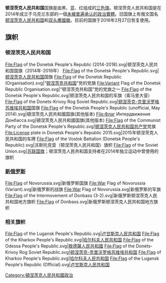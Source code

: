 {{unreferenced|time=2015-01-04T03:45:24+00:00}}

{{Infobox flag
| Name = 顿涅茨克人民共和国
| Article = 
| Image = Flag of Donetsk People's Republic.svg
| Nickname = 
| Morenicks = 
| Use = 111111
| Symbol = 顿涅茨克人民共和国国旗（政府旗）
| Proportion = 2:3
| Adoption = 2014年4月11日（首次使用）<br>2018年2月27日（恢复使用）
| Design = 是由黑、蓝、红组成的三色旗。旧国旗上有俄文国名[[顿涅茨克人民共和国|顿涅茨克人民共和国]]和[[双头鹰|双头鹰]][[頓涅茨克人民共和國國徽|國徽]]。
| Type = National
| Image2 = Flag of the Donetsk People's Republic.svg
| Nickname2 = 
| Morenicks2 = 
| Use2 = 001000
| Symbol2 = 顿涅茨克人民共和国原国旗（政府旗）
| Proportion2 = 2:3
| Adoption2 = 2014年4月11日
| Design2 = {{flag|顿涅茨克人民共和国}}国旗（政府旗）
| Designer2 = 
| Type2 = National
| Image3 =Flag of Donetsk People's Republic.svg
| Nickname3 = 
| Morenicks3 = 
| Use3 = 000001
| Symbol3 = 
| Proportion3 = 2:3
| Adoption3 = 2014年4月11日
| Design3 = 顿涅茨克人民共和国国旗（民用旗）
| Designer3 = 
| Type3 = National
| Image4 =  Flag of the Donetsk People's Republic (unofficial, May 2014).svg
| Nickname4 = 
| Morenicks4 = 
| Use4 = 100100
| Symbol4 = 
| Proportion4 = 2:3
| Adoption4 = 
| Design4 =（政府旗、国旗）
| Designer4 = 
| Type4 = 
| Image5 =  Flag of Novorussia.svg
| Nickname5 = 
| Morenicks5 = 
| Use5 = 100000
| Symbol5 = 
| Proportion5 = 2:3
| Adoption5 = 
| Design5 =（政府旗、国旗）
| Designer5 = 
| Type5 = 
}}

'''顿涅茨克人民共和国'''国旗是由黑、蓝、红组成的[[三色旗|三色旗]]。顿涅茨克人民共和国是在2014年成立于乌克兰东部的一個[[未被普遍承认的国家列表|未被普遍承认的政治實體]]。旧国旗上有俄文国名[[顿涅茨克人民共和国|顿涅茨克人民共和国]]和[[双头鹰|双头鹰]][[頓涅茨克人民共和國國徽|國徽]]。目前的国旗于2018年2月27日恢复使用。

==旗帜==
===顿涅茨克人民共和国===
<gallery>
File:Flag of the Donetsk People's Republic (2014-2018).svg|顿涅茨克人民共和国国旗（2014年-2018年）
File:Flag of the Donetsk People's Republic.svg|[[顿涅茨克人民共和国|顿涅茨克人民共和国]]国旗
File:Flag of the Donetsk Republic (Organisation).svg|“[[顿涅茨克共和国_(政党)|顿涅茨克共和国]]”党的党旗
File:Variant Flag of the Donetsk Republic Organisation.svg|“顿涅茨克共和国”党的党旗之一
File:Flag of the Donetsk People's Republic.svg|顿涅茨克人民共和国的军旗（索马里大营）
File:Flag of the Donets-Krivoy Rog Soviet Republic.svg|[[顿涅茨克-克里沃罗格苏维埃共和国|顿涅茨克-克里沃罗格苏维埃共和国]]国旗
File:Flag of the Donetsk People's Republic (unofficial, May 2014).svg|頓涅茨克人民共和國国旗(其他版本)
File:Флаг Интердвижения Донбасса.svg|頓涅茨克人民共和國国旗(其他版本)
File:Flag of the Communist Party of the Donetsk People's Republic.svg|[[顿涅茨克人民共和国共产党|顿涅茨克人民共和国共产党]]党旗
File:License plate in Donetsk People's Republic 2015.svg|2015年顿涅茨克人民共和国的车牌
File:Flag of the Vostok Battalion (Donetsk People's Republic).svg|沃斯托克营（顿涅茨克人民共和国）旗帜
File:Flag of the Soviet Union.svg|[[苏联国旗|苏联国旗]]；顿涅茨克人民共和国支持者在2014年独立运动中曾使用的旗帜
</gallery>

===[[新俄罗斯|新俄罗斯]]===
<gallery>
File:Flag of Novorussia.svg|新俄罗斯国旗
File:War Flag of Novorussia (Variant).svg|新俄罗斯的战旗
File:War Flag of Novorussia.svg|新俄罗斯的军旗
File:Flag of the Intermovement of Donbass (3-2).svg|新俄罗斯顿涅茨克人民共和国地方旗帜
File:Flag of Donbass.svg|新俄罗斯顿涅茨克人民共和国地方旗帜
</gallery>

===相关旗帜===
<gallery>
File:Flag of the Lugansk People's Republic.svg|[[卢甘斯克人民共和国|卢甘斯克人民共和国]]
File:Flag of the Kharkov People's Republic.svg|[[哈尔科夫人民共和国|哈尔科夫人民共和国]]
File:Flag of the Odessa People's Republic.svg|[[敖德薩人民共和國|敖德薩人民共和國]]
File:Flag of the Donets-Krivoy Rog Soviet Republic.svg|[[顿涅茨克-克里沃罗格苏维埃共和国|顿涅茨克-克里沃罗格苏维埃共和国]]
File:Flag of Kharkov People's Republic.svg|[[哈尔科夫人民共和国|哈尔科夫人民共和国]]
File:Flag of the Lugansk People's Republic (Official).svg|[[卢甘斯克人民共和国|卢甘斯克人民共和国]]
</gallery>
[[Category:頓涅茨克人民共和國政治|Category:頓涅茨克人民共和國政治]]
{{欧洲题目|国旗}}